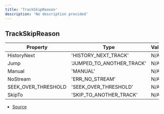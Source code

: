 ```yaml
---
title: 'TrackSkipReason'
description: 'No description provided'
---
```


## TrackSkipReason

| Property            | Type                      | Value |
| ------------------- | ------------------------- | ----- |
| HistoryNext         | 'HISTORY_NEXT_TRACK'      | N/A   |
| Jump                | 'JUMPED_TO_ANOTHER_TRACK' | N/A   |
| Manual              | 'MANUAL'                  | N/A   |
| NoStream            | 'ERR_NO_STREAM'           | N/A   |
| SEEK_OVER_THRESHOLD | 'SEEK_OVER_THRESHOLD'     | N/A   |
| SkipTo              | 'SKIP_TO_ANOTHER_TRACK'   | N/A   |

- [Source](https://github.com/androz2091/discord-player/blob/ce04b3f4c6671029ce4d4aa9090e56ac7e7f5666/packages/discord-player/src/queue/GuildQueue.ts#L230)
